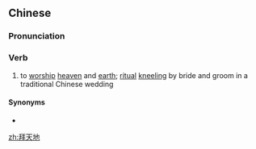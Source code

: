 ==Chinese==
{{zh-forms|type=12}}

===Pronunciation===
{{zh-pron
|m=bàitiāndì
|c=baai3 tin1 dei6
|mn=pài-thiⁿ-tē/pài-thiⁿ-tōe
|cat=v
}}

===Verb===
{{zh-verb}}

# to [[worship]] [[heaven]] and [[earth]]; [[ritual]] [[kneeling]] by bride and groom in a traditional Chinese wedding

====Synonyms====
* {{zh-l|拜堂}}

[[zh:拜天地]]